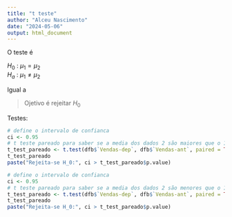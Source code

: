 ```yaml
---
title: "t teste"
author: "Alceu Nascimento"
date: "2024-05-06"
output: html_document
---
```


O teste é

$H_0$ : $\mu_1 = \mu_2$  
$H_a$ : $\mu_1 \neq \mu_2$

Igual a 

> Ojetivo é rejeitar $H_0$

Testes:

```r
# define o intervalo de confianca
ci <- 0.95
# t teste pareado para saber se a media dos dados 2 são maiores que o 1 ("greater")
t_test_pareado <- t.test(dfb$`Vendas-dep`, dfb$`Vendas-ant`, paired = TRUE, alternative = "greater", conf.level = ci)
t_test_pareado
paste("Rejeita-se H_0:", ci > t_test_pareado$p.value)
```


```r
# define o intervalo de confianca
ci <- 0.95
# t teste pareado para saber se a media dos dados 2 são menores que o 1 ("less")
t_test_pareado <- t.test(dfb$`Vendas-dep`, dfb$`Vendas-ant`, paired = TRUE, alternative = "less", conf.level = ci)
t_test_pareado
paste("Rejeita-se H_0:", ci > t_test_pareado$p.value)
```


